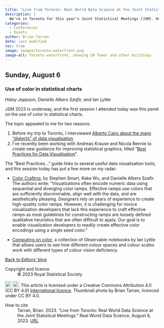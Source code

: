 ```yaml
---
title: "Live from Toronto: Real World Data Science at the Joint Statistical Meetings"
description: |
  We're in Toronto for this year's Joint Statistical Meetings (JSM). Over the next few days, we'll be sharing key takeaways from a selection of talks and sessions. Check back regularly for updates.
categories:
  - Conferences
  - Events
author: Brian Tarran
date: last-modified
toc: true
image: images/toronto-waterfront.png
image-alt: Toronto waterfront, showing CN Tower and other buildings.
---
```

## Sunday, August 6
### Use of color in statistical charts
*Haley Jeppson, Danielle Albers Szafir, and Ian Lyttle*

JSM 2023 is underway, and the first session I attended today was this panel on the use of color in statistical charts.

The topic appealed to me for two reasons:

1. Before my trip to Toronto, I interviewed [Alberto Cairo about the many "dialects" of data visualisation](https://realworlddatascience.net/viewpoints/interviews/posts/2023/08/01/alberto-cairo.html).
2. I've recently been working with Andreas Krause and Nicola Rennie to create new guidance for improving statistical graphics, titled "[Best Practices for Data Visualisation](https://royal-statistical-society.github.io/datavisguide/)".

The "Best Practices..." guide links to several useful data visualisation tools, and this session today has put a few more on my radar:

- [Color Crafting](https://cmci.colorado.edu/visualab/ColorCrafting/), by Stephen Smart, Keke Wu, and Danielle Albers Szafir. The authors write: "Visualizations often encode numeric data using sequential and diverging color ramps. Effective ramps use colors that are sufficiently discriminable, align well with the data, and are aesthetically pleasing. Designers rely on years of experience to create high-quality color ramps. However, it is challenging for novice visualization developers that lack this experience to craft effective ramps as most guidelines for constructing ramps are loosely defined qualitative heuristics that are often difficult to apply. Our goal is to enable visualization developers to readily create effective color encodings using a single seed color."

- [Computing on color](https://observablehq.com/collection/@ijlyttle/color), a collection of Observable notebooks by Ian Lyttle that allows users to see how different colour spaces and colour scales work with different types of colour vision deficiency.

::: {.article-btn}
[Back to Editors' blog](/viewpoints/editors-blog/index.qmd)
:::

::: {.further-info}
::: grid
::: {.g-col-12 .g-col-md-6}
Copyright and licence
: &copy; 2023 Royal Statistical Society

<a href="http://creativecommons.org/licenses/by/4.0/?ref=chooser-v1" target="_blank" rel="license noopener noreferrer" style="display:inline-block;"> <img style="height:22px!important;vertical-align:text-bottom;" src="https://mirrors.creativecommons.org/presskit/icons/cc.svg?ref=chooser-v1"><img style="height:22px!important;margin-left:3px;vertical-align:text-bottom;" src="https://mirrors.creativecommons.org/presskit/icons/by.svg?ref=chooser-v1"></a> This article is licensed under a Creative Commons Attribution 4.0 (CC BY 4.0) <a href="http://creativecommons.org/licenses/by/4.0/?ref=chooser-v1" target="_blank" rel="license noopener noreferrer" style="display:inline-block;"> International licence</a>. Thumbnail photo by Brian Tarran, licenced under CC BY 4.0.
  
:::

::: {.g-col-12 .g-col-md-6}
How to cite
: Tarran, Brian. 2023. "Live from Toronto: Real World Data Science at the Joint Statistical Meetings." Real World Data Science, August 6, 2023. [URL](https://realworlddatascience.net/viewpoints/editors-blog/posts/2023/08/06/jsm-blog.html)
:::
:::
:::